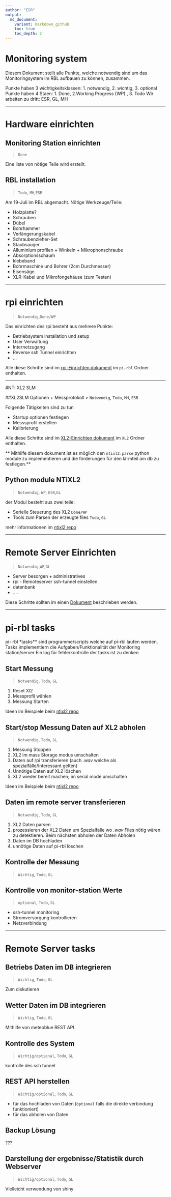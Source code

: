 ```yaml
---
author: "ESR"
output:
  md_document:
    variant: markdown_github
    toc: true
    toc_depth: 2
---
```


# Monitoring system

Diesem Dokument stellt alle Punkte, welche notwendig sind um das Monitoringsystem im RBL aufbauen zu können, zusammen.

Punkte haben 3 wichtigkeitsklassen: 1. notwendig, 2. wichtig, 3. optional 
Punkte haben 4 Staen: 1. Done, 2.Working Progress (WP) , 3. Todo
Wir arbeiten zu dritt: ESR, GL, MH


****

# Hardware einrichten

## Monitoring Station einrichten 
> `Done`

Eine liste von nötige Teile wird erstellt.

## RBL installation 
>`Todo`, `MH`,`ESR`

Am 19-Juli im RBL abgemacht.
Nötige Werkzeuge/Teile:

  - Holzplatte?
  - Schrauben
  - Dübel
  - Bohrhammer
  - Verlängerungskabel
  - Schraubenzieher-Set
  - Staubsauger
  - Alluminium profilen + Winkeln + Mikrophonschraube
  - Absorptionsschaum
  - klebeband
  - Bohrmaschine und Bohrer (2cm Durchmesser)
  - Eisensäge
  - XLR-Kabel und Mikrofongehäuse (zum Testen)

****

# rpi einrichten

> `Notwendig`,`Done/WP`

 Das einrichten des rpi besteht aus mehrere Punkte:
 
 - Betriebsystem installation und setup
 - User Verwaltung
 - Internetzugang
 - Reverse ssh Tunnel einrichten
 - ...
 
 Alle diese Schritte sind im [rpi-Einrichten dokument](rpi/rpi_setup.md) im `pi-rbl` Ordner enthalten.

****
#NTi XL2 SLM

##XL2SLM Optionen + Messprotokoll
> `Notwendig`, `Todo`, `MH`, `ESR`
  
Folgende Tätigkeiten sind zu tun

- Startup optionen festlegen
- Messsprofil erstellen
- Kalibrierung

 Alle diese Schritte sind im [XL2-Einrichten dokument](xl2/xl2_setup.md) im `XL2` Ordner enthalten.
 
 ** Mithilfe diesem dokument ist es möglich den `ntixl2.parse` python module zu implementieren und die förderungen für den lärmteil am db zu festlegen.** 

## Python module NTiXL2
> `Notwendig`, `WP`, `ESR`,`GL`

der Modul besteht aus zwei teile:

- Serielle Steuerung des XL2 `Done/WP`
- Tools zum Parsen der erzeugte files `Todo`, `GL`

mehr informationen im [ntixl2 repo](https://github.com/e-sr/NTiXL2)

****

# Remote Server Einrichten
> `Notwendig`,`WP`,`GL`

- Server besorgen + administratives
- rpi - Remoteserver ssh-tunnel einstellen
- datenbank
- ....

Diese Schritte sollten im einen [Dokument](remote_server/remote_server_setup.md) beschrieben werden.

****

# pi-rbl tasks

pi- rbl *tasks** sind programme/scripts welche auf pi-rbl laufen werden.
Tasks implementiern die Aufgaben/Funktionalität der Monitoring station/server 
Ein log für fehlerkontrolle der tasks ist zu denken 


## Start Messung
> `Notwendig`, `Todo`, `GL`
 
  1. Reset Xl2
  2. Messprofil wählen
  3. Messung Starten

Ideen im  Beispiele beim [ntixl2 repo](https://github.com/e-sr/NTiXL2)

 
  
## Start/stop Messung Daten auf XL2 abholen
> `Notwendig`, `Todo`, `GL`
 
  1. Messung Stoppen
  2. XL2 im mass Storage modus umschalten
  3. Daten auf rpi transferieren (auch *.wav* welche als spezialfälle/Interessant gelten)
  4. Unnötige Daten auf XL2 löschen
  5. XL2 wieder bereit machen; im serial mode umschalten
  
Ideen im  Beispiele beim [ntixl2 repo](https://github.com/e-sr/NTiXL2)

 
## Daten im  remote server transferieren
> `Notwendig`, `Todo`, `GL`
 
  1. XL2 Daten parsen
  2. prozessieren der XL2 Daten um Spezialfälle wo *.wav* Files nötig wären zu detektieren.
    Beim nächsten abholen der Daten Abholen
  3. Daten im DB  hochladen
  4. unnötige Daten auf pi-rbl löschen
  
## Kontrolle der Messung
> `Wichtig`, `Todo`, `GL`

## Kontrolle von monitor-station Werte
> `optional`, `Todo`, `GL`

  - ssh-tunnel monitoring
  - Stromversorgung kontrollieren
  - Netzverbindung

****

# Remote Server tasks

## Betriebs Daten im DB integrieren
> `Wichtig`, `Todo`, `GL`

Zum diskutieren

## Wetter Daten im DB integrieren
> `Wichtig`, `Todo`, `GL`

Mithilfe von meteoblue REST API

## Kontrolle des System
> `Wichtig/optional`, `Todo`, `GL`

kontrolle des ssh tunnel

## REST API herstellen
> `Wichtig/optional`, `Todo`, `GL`

- für das hochladen von Daten (`òptional` falls die direkte verbindung funktioniert)
- für das abholen von Daten

## Backup Lösung

???

## Darstellung der ergebnisse/Statistik durch Webserver
> `Wichtig/optional`, `Todo`, `GL`

Vielleicht verwendung von shiny



 
